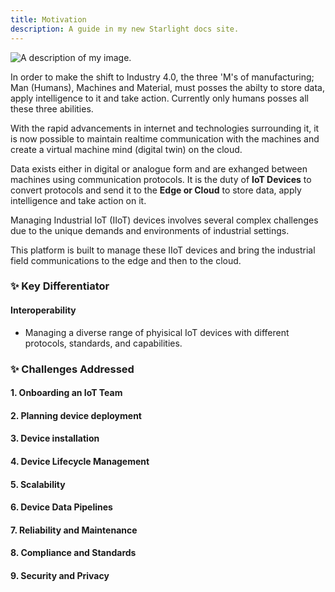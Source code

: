 ```yaml
---
title: Motivation
description: A guide in my new Starlight docs site.
---
```



<Image src={Image2} alt="A description of my image." /> 

In order to make the shift to Industry 4.0, the three 'M's of manufacturing; Man (Humans), Machines and Material, must posses the abilty to store data, apply intelligence to it and take action. Currently only humans posses all these three abilities. 

With the rapid advancements in internet and technologies surrounding it, it is now possible to maintain realtime communication with the machines and create a virtual machine mind (digital twin) on the cloud.

Data exists either in digital or analogue form and are exhanged between machines using communication protocols. It is the duty of **IoT Devices** to convert protocols and send it to the **Edge or Cloud** to store data, apply intelligence and take action on it. 

Managing Industrial IoT (IIoT) devices involves several complex challenges due to the unique demands and environments of industrial settings.

This platform is built to manage these IIoT devices and bring the industrial field communications to the edge and then to the cloud.


### ✨ Key Differentiator

#### Interoperability
- Managing a diverse range of phyisical IoT devices with different protocols, standards, and capabilities.

### ✨ Challenges Addressed

#### 1. Onboarding an IoT Team
#### 2. Planning device deployment
#### 3. Device installation
#### 4. Device Lifecycle Management
#### 5. Scalability
#### 6. Device Data Pipelines
#### 7. Reliability and Maintenance
#### 8. Compliance and Standards
#### 9. Security and Privacy
